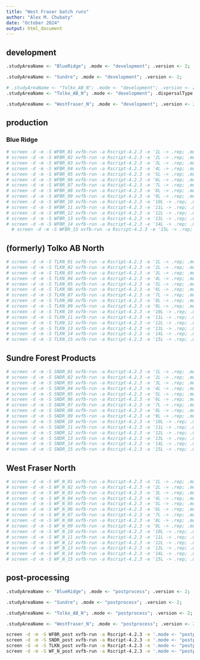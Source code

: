 ```yaml
---
title: "West Fraser batch runs"
author: "Alex M. Chubaty"
date: "October 2024"
output: html_document
---
```


## development

```r
.studyAreaName <- "BlueRidge"; .mode <- "development"; .version <- 2;

.studyAreaName <- "Sundre"; .mode <- "development"; .version <- 2;

# .studyAreaName <- "Tolko_AB_N"; .mode <- "development"; .version <- 2;
.studyAreaName <- "Tolko_AB_N"; .mode <- "development"; .dispersalType <- "aspen"; .version <- 2;

.studyAreaName <- "WestFraser_N"; .mode <- "development"; .version <- 2;
```

## production

### Blue Ridge

```bash
# screen -d -m -S WFBR_01 xvfb-run -a Rscript-4.2.3 -e '1L -> .rep; .mode <- "production"; .studyAreaName <- "BlueRidge"; .version <- 2; source("00-global.R")'
# screen -d -m -S WFBR_02 xvfb-run -a Rscript-4.2.3 -e '2L -> .rep; .mode <- "production"; .studyAreaName <- "BlueRidge"; .version <- 2; source("00-global.R")'
# screen -d -m -S WFBR_03 xvfb-run -a Rscript-4.2.3 -e '3L -> .rep; .mode <- "production"; .studyAreaName <- "BlueRidge"; .version <- 2; source("00-global.R")'
# screen -d -m -S WFBR_04 xvfb-run -a Rscript-4.2.3 -e '4L -> .rep; .mode <- "production"; .studyAreaName <- "BlueRidge"; .version <- 2; source("00-global.R")'
# screen -d -m -S WFBR_05 xvfb-run -a Rscript-4.2.3 -e '5L -> .rep; .mode <- "production"; .studyAreaName <- "BlueRidge"; .version <- 2; source("00-global.R")'
# screen -d -m -S WFBR_06 xvfb-run -a Rscript-4.2.3 -e '6L -> .rep; .mode <- "production"; .studyAreaName <- "BlueRidge"; .version <- 2; source("00-global.R")'
# screen -d -m -S WFBR_07 xvfb-run -a Rscript-4.2.3 -e '7L -> .rep; .mode <- "production"; .studyAreaName <- "BlueRidge"; .version <- 2; source("00-global.R")'
# screen -d -m -S WFBR_08 xvfb-run -a Rscript-4.2.3 -e '8L -> .rep; .mode <- "production"; .studyAreaName <- "BlueRidge"; .version <- 2; source("00-global.R")'
# screen -d -m -S WFBR_09 xvfb-run -a Rscript-4.2.3 -e '9L -> .rep; .mode <- "production"; .studyAreaName <- "BlueRidge"; .version <- 2; source("00-global.R")'
# screen -d -m -S WFBR_10 xvfb-run -a Rscript-4.2.3 -e '10L -> .rep; .mode <- "production"; .studyAreaName <- "BlueRidge"; .version <- 2; source("00-global.R")'
# screen -d -m -S WFBR_11 xvfb-run -a Rscript-4.2.3 -e '11L -> .rep; .mode <- "production"; .studyAreaName <- "BlueRidge"; .version <- 2; source("00-global.R")'
# screen -d -m -S WFBR_12 xvfb-run -a Rscript-4.2.3 -e '12L -> .rep; .mode <- "production"; .studyAreaName <- "BlueRidge"; .version <- 2; source("00-global.R")'
# screen -d -m -S WFBR_13 xvfb-run -a Rscript-4.2.3 -e '13L -> .rep; .mode <- "production"; .studyAreaName <- "BlueRidge"; .version <- 2; source("00-global.R")'
# screen -d -m -S WFBR_14 xvfb-run -a Rscript-4.2.3 -e '14L -> .rep; .mode <- "production"; .studyAreaName <- "BlueRidge"; .version <- 2; source("00-global.R")'
  # screen -d -m -S WFBR_15 xvfb-run -a Rscript-4.2.3 -e '15L -> .rep; .mode <- "production"; .studyAreaName <- "BlueRidge"; .version <- 2; source("00-global.R")'
```

## (formerly) Tolko AB North

```bash
# screen -d -m -S TLKN_01 xvfb-run -a Rscript-4.2.3 -e '1L -> .rep; .mode <- "production"; .studyAreaName <- "Tolko_AB_N"; .dispersalType <- "aspen"; .version <- 2; Sys.sleep(12*3600); source("00-global.R")'
# screen -d -m -S TLKN_02 xvfb-run -a Rscript-4.2.3 -e '2L -> .rep; .mode <- "production"; .studyAreaName <- "Tolko_AB_N"; .dispersalType <- "aspen"; .version <- 2; source("00-global.R")'
# screen -d -m -S TLKN_03 xvfb-run -a Rscript-4.2.3 -e '3L -> .rep; .mode <- "production"; .studyAreaName <- "Tolko_AB_N"; .dispersalType <- "aspen"; .version <- 2; source("00-global.R")'
# screen -d -m -S TLKN_04 xvfb-run -a Rscript-4.2.3 -e '4L -> .rep; .mode <- "production"; .studyAreaName <- "Tolko_AB_N"; .dispersalType <- "aspen"; .version <- 2; source("00-global.R")'
# screen -d -m -S TLKN_05 xvfb-run -a Rscript-4.2.3 -e '5L -> .rep; .mode <- "production"; .studyAreaName <- "Tolko_AB_N"; .dispersalType <- "aspen"; .version <- 2; source("00-global.R")'
# screen -d -m -S TLKN_06 xvfb-run -a Rscript-4.2.3 -e '6L -> .rep; .mode <- "production"; .studyAreaName <- "Tolko_AB_N"; .dispersalType <- "aspen"; .version <- 2; source("00-global.R")'
# screen -d -m -S TLKN_07 xvfb-run -a Rscript-4.2.3 -e '7L -> .rep; .mode <- "production"; .studyAreaName <- "Tolko_AB_N"; .dispersalType <- "aspen"; .version <- 2; source("00-global.R")'
# screen -d -m -S TLKN_08 xvfb-run -a Rscript-4.2.3 -e '8L -> .rep; .mode <- "production"; .studyAreaName <- "Tolko_AB_N"; .dispersalType <- "aspen"; .version <- 2; source("00-global.R")'
# screen -d -m -S TLKN_09 xvfb-run -a Rscript-4.2.3 -e '9L -> .rep; .mode <- "production"; .studyAreaName <- "Tolko_AB_N"; .dispersalType <- "aspen"; .version <- 2; source("00-global.R")'
# screen -d -m -S TLKN_10 xvfb-run -a Rscript-4.2.3 -e '10L -> .rep; .mode <- "production"; .studyAreaName <- "Tolko_AB_N"; .dispersalType <- "aspen"; .version <- 2; source("00-global.R")'
# screen -d -m -S TLKN_11 xvfb-run -a Rscript-4.2.3 -e '11L -> .rep; .mode <- "production"; .studyAreaName <- "Tolko_AB_N"; .dispersalType <- "aspen"; .version <- 2; Sys.sleep(12*3600); source("00-global.R")'
# screen -d -m -S TLKN_12 xvfb-run -a Rscript-4.2.3 -e '12L -> .rep; .mode <- "production"; .studyAreaName <- "Tolko_AB_N"; .dispersalType <- "aspen"; .version <- 2; Sys.sleep(12*3600); source("00-global.R")'
# screen -d -m -S TLKN_13 xvfb-run -a Rscript-4.2.3 -e '13L -> .rep; .mode <- "production"; .studyAreaName <- "Tolko_AB_N"; .dispersalType <- "aspen"; .version <- 2; Sys.sleep(12*3600); source("00-global.R")'
# screen -d -m -S TLKN_14 xvfb-run -a Rscript-4.2.3 -e '14L -> .rep; .mode <- "production"; .studyAreaName <- "Tolko_AB_N"; .dispersalType <- "aspen"; .version <- 2; Sys.sleep(12*3600); source("00-global.R")'
# screen -d -m -S TLKN_15 xvfb-run -a Rscript-4.2.3 -e '15L -> .rep; .mode <- "production"; .studyAreaName <- "Tolko_AB_N"; .dispersalType <- "aspen"; .version <- 2; Sys.sleep(12*3600); source("00-global.R")'
```

## Sundre Forest Products

```bash
# screen -d -m -S SNDR_01 xvfb-run -a Rscript-4.2.3 -e '1L -> .rep; .mode <- "production"; .studyAreaName <- "Sundre"; .version <- 2; Sys.sleep(24*3600); source("00-global.R")'
# screen -d -m -S SNDR_02 xvfb-run -a Rscript-4.2.3 -e '2L -> .rep; .mode <- "production"; .studyAreaName <- "Sundre"; .version <- 2; Sys.sleep(24*3600); source("00-global.R")'
# screen -d -m -S SNDR_03 xvfb-run -a Rscript-4.2.3 -e '3L -> .rep; .mode <- "production"; .studyAreaName <- "Sundre"; .version <- 2; Sys.sleep(24*3600); source("00-global.R")'
# screen -d -m -S SNDR_04 xvfb-run -a Rscript-4.2.3 -e '4L -> .rep; .mode <- "production"; .studyAreaName <- "Sundre"; .version <- 2; Sys.sleep(24*3600); source("00-global.R")'
# screen -d -m -S SNDR_05 xvfb-run -a Rscript-4.2.3 -e '5L -> .rep; .mode <- "production"; .studyAreaName <- "Sundre"; .version <- 2; Sys.sleep(24*3600); source("00-global.R")'
# screen -d -m -S SNDR_06 xvfb-run -a Rscript-4.2.3 -e '6L -> .rep; .mode <- "production"; .studyAreaName <- "Sundre"; .version <- 2; Sys.sleep(24*3600); source("00-global.R")'
# screen -d -m -S SNDR_07 xvfb-run -a Rscript-4.2.3 -e '7L -> .rep; .mode <- "production"; .studyAreaName <- "Sundre"; .version <- 2; Sys.sleep(24*3600); source("00-global.R")'
# screen -d -m -S SNDR_08 xvfb-run -a Rscript-4.2.3 -e '8L -> .rep; .mode <- "production"; .studyAreaName <- "Sundre"; .version <- 2; Sys.sleep(24*3600); source("00-global.R")'
# screen -d -m -S SNDR_09 xvfb-run -a Rscript-4.2.3 -e '9L -> .rep; .mode <- "production"; .studyAreaName <- "Sundre"; .version <- 2; Sys.sleep(24*3600); source("00-global.R")'
# screen -d -m -S SNDR_10 xvfb-run -a Rscript-4.2.3 -e '10L -> .rep; .mode <- "production"; .studyAreaName <- "Sundre"; .version <- 2; Sys.sleep(24*3600); source("00-global.R")'
# screen -d -m -S SNDR_11 xvfb-run -a Rscript-4.2.3 -e '11L -> .rep; .mode <- "production"; .studyAreaName <- "Sundre"; .version <- 2; Sys.sleep(24*3600); source("00-global.R")'
# screen -d -m -S SNDR_12 xvfb-run -a Rscript-4.2.3 -e '12L -> .rep; .mode <- "production"; .studyAreaName <- "Sundre"; .version <- 2; Sys.sleep(24*3600); source("00-global.R")'
# screen -d -m -S SNDR_13 xvfb-run -a Rscript-4.2.3 -e '13L -> .rep; .mode <- "production"; .studyAreaName <- "Sundre"; .version <- 2; Sys.sleep(24*3600); source("00-global.R")'
# screen -d -m -S SNDR_14 xvfb-run -a Rscript-4.2.3 -e '14L -> .rep; .mode <- "production"; .studyAreaName <- "Sundre"; .version <- 2; Sys.sleep(24*3600); source("00-global.R")'
# screen -d -m -S SNDR_15 xvfb-run -a Rscript-4.2.3 -e '15L -> .rep; .mode <- "production"; .studyAreaName <- "Sundre"; .version <- 2; Sys.sleep(24*3600); source("00-global.R")'
```


## West Fraser North

```bash
# screen -d -m -S WF_N_01 xvfb-run -a Rscript-4.2.3 -e '1L -> .rep; .mode <- "production"; .studyAreaName <- "WestFraser_N"; .version <- 2; source("00-global.R")'
# screen -d -m -S WF_N_02 xvfb-run -a Rscript-4.2.3 -e '2L -> .rep; .mode <- "production"; .studyAreaName <- "WestFraser_N"; .version <- 2; source("00-global.R")'
# screen -d -m -S WF_N_03 xvfb-run -a Rscript-4.2.3 -e '3L -> .rep; .mode <- "production"; .studyAreaName <- "WestFraser_N"; .version <- 2; source("00-global.R")'
# screen -d -m -S WF_N_04 xvfb-run -a Rscript-4.2.3 -e '4L -> .rep; .mode <- "production"; .studyAreaName <- "WestFraser_N"; .version <- 2; source("00-global.R")'
# screen -d -m -S WF_N_05 xvfb-run -a Rscript-4.2.3 -e '5L -> .rep; .mode <- "production"; .studyAreaName <- "WestFraser_N"; .version <- 2; source("00-global.R")'
# screen -d -m -S WF_N_06 xvfb-run -a Rscript-4.2.3 -e '6L -> .rep; .mode <- "production"; .studyAreaName <- "WestFraser_N"; .version <- 2; source("00-global.R")'
# screen -d -m -S WF_N_07 xvfb-run -a Rscript-4.2.3 -e '7L -> .rep; .mode <- "production"; .studyAreaName <- "WestFraser_N"; .version <- 2; source("00-global.R")'
# screen -d -m -S WF_N_08 xvfb-run -a Rscript-4.2.3 -e '8L -> .rep; .mode <- "production"; .studyAreaName <- "WestFraser_N"; .version <- 2; source("00-global.R")'
# screen -d -m -S WF_N_09 xvfb-run -a Rscript-4.2.3 -e '9L -> .rep; .mode <- "production"; .studyAreaName <- "WestFraser_N"; .version <- 2; source("00-global.R")'
# screen -d -m -S WF_N_10 xvfb-run -a Rscript-4.2.3 -e '10L -> .rep; .mode <- "production"; .studyAreaName <- "WestFraser_N"; .version <- 2; source("00-global.R")'
# screen -d -m -S WF_N_11 xvfb-run -a Rscript-4.2.3 -e '11L -> .rep; .mode <- "production"; .studyAreaName <- "WestFraser_N"; .version <- 2; source("00-global.R")'
# screen -d -m -S WF_N_12 xvfb-run -a Rscript-4.2.3 -e '12L -> .rep; .mode <- "production"; .studyAreaName <- "WestFraser_N"; .version <- 2; source("00-global.R")'
# screen -d -m -S WF_N_13 xvfb-run -a Rscript-4.2.3 -e '13L -> .rep; .mode <- "production"; .studyAreaName <- "WestFraser_N"; .version <- 2; source("00-global.R")'
# screen -d -m -S WF_N_14 xvfb-run -a Rscript-4.2.3 -e '14L -> .rep; .mode <- "production"; .studyAreaName <- "WestFraser_N"; .version <- 2; source("00-global.R")'
# screen -d -m -S WF_N_15 xvfb-run -a Rscript-4.2.3 -e '15L -> .rep; .mode <- "production"; .studyAreaName <- "WestFraser_N"; .version <- 2; source("00-global.R")'
```

## post-processing

```r
.studyAreaName <- "BlueRidge"; .mode <- "postprocess"; .version <- 2;

.studyAreaName <- "Sundre"; .mode <- "postprocess"; .version <- 2;

.studyAreaName <- "Tolko_AB_N"; .mode <- "postprocess"; .version <- 2; .dispersalType <- "aspen";

.studyAreaName <- "WestFraser_N"; .mode <- "postprocess"; .version <- 2;
```

```bash
screen -d -m -S WFBR_post xvfb-run -a Rscript-4.2.3 -e '.mode <- "postprocess"; .studyAreaName <- "BlueRidge"; .version <- 2; source("00-global.R")'
screen -d -m -S SNDR_post xvfb-run -a Rscript-4.2.3 -e '.mode <- "postprocess"; .studyAreaName <- "Sundre"; .version <- 2; source("00-global.R")'
screen -d -m -S TLKN_post xvfb-run -a Rscript-4.2.3 -e '.mode <- "postprocess"; .studyAreaName <- "Tolko_AB_N"; .dispersalType <- "aspen"; .version <- 2; Sys.sleep(48*3600); source("00-global.R")'
screen -d -m -S WF_N_post xvfb-run -a Rscript-4.2.3 -e '.mode <- "postprocess"; .studyAreaName <- "WestFraser_N"; .version <- 2; source("00-global.R")'
```
